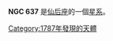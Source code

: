 {{NGCInfoBox|NGCID=NGC 637|發現者=弗里德里希·威廉·赫歇爾|發現日期=1787年11月9日|其他編號=OCL 329|曆元=J2000.0|赤經=1時43分3秒
|赤緯=64°2'12"|星座=仙后座|星體=星系|星等=8.2|表面亮度=|藍等=}}

'''NGC 637''' 是[[仙后座|仙后座]]的一個[[星系|星系]]。

{{NGCReference|637}}
{{Catalogs|NGC=637}}

[[Category:1787年發現的天體|Category:1787年發現的天體]]